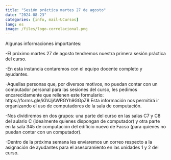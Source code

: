 ```yaml
---
title: "Sesión práctica martes 27 de agosto"
date: "2024-08-23"
categories: [info, mail-UCursos]
lang: es
image: /files/logo-correlacional.png
---
```

Algunas informaciones importantes:

-El próximo martes 27 de agosto tendremos nuestra primera sesión práctica del curso.

-En esta instancia contaremos con el equipo docente completo y ayudantes.

-Aquellas personas que, por diversos motivos, no puedan contar con un computador personal para las sesiones del curso, les pedimos encarecidamente que rellenen este formulario: https://forms.gle/iGVJjAWRGYh9GGpZ8 Esta información nos permitirá ir organizando el uso de computadores de la sala de computación.

-Nos dividiremos en dos grupos: una parte del curso en las salas C7 y C8 del aulario C (idealmente quienes dispongan de computador) y otra parte en la sala 345 de computación del edificio nuevo de Facso (para quienes no puedan contar con un computador).

-Dentro de la próxima semana les enviaremos un correo respecto a la asignación de ayudantes para el asesoramiento en las unidades 1 y 2 del curso.


